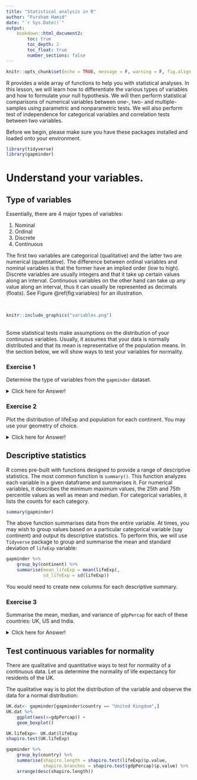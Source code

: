 ```yaml
---
title: "Statistical analysis in R"
author: "Fursham Hamid"
date: "`r Sys.Date()`"
output: 
    bookdown::html_document2:
        toc: true
        toc_depth: 2
        toc_float: true
        number_sections: false
---
```


```r
knitr::opts_chunk$set(echo = TRUE, message = F, warning = F, fig.align = "center")
```


R provides a wide array of functions to help you with statistical analyses. In this lesson, we will
learn how to differentiate the various types of variables and how to formulate your null hypothesis. 
We will then perform statistical comparisons of numerical variables 
between one-, two- and multiple-samples using parametric and nonparametric tests. We will also
perform test of independence for categorical variables and correlation tests between two variables.

Before we begin, please make sure you have these packages installed and loaded onto your environment.
```r
library(tidyverse)
library(gapminder)
```

# Understand your variables.

## Type of variables

Essentially, there are 4 major types of variables:

1. Nominal
2. Ordinal
3. Discrete
4. Continuous

The first two variables are categorical (qualitative) and the latter two are
numerical (quantitative). The difference between ordinal variables and 
nominal variables is that the former have an implied order (low to high). 
Discrete variables are usually integers and that it take up certain values
along an interval. Continuous variables on the other hand can take up any
value along an interval, thus it can usually be represented as decimals (floats).
See Figure \@ref(fig:variables) for an illustration. 

<br/>
```r
knitr::include_graphics("variables.png")
```
<br/>
Some statistical tests make assumptions on the distribution of your
continuous variables. Usually, it assumes that your data is
normally distributed and that its mean is representative of the 
population means. In the section below, we will show ways to test
your variables for normality.  

### Exercise 1
Determine the type of variables from the `gapminder` dataset.

<details>
  <summary>Click here for Answer!</summary>
  You may summarise the variables from a dataset using the `summary()` 
  function. 
```r
summary(gapminder)
```

1. country: Nominal
2. continent: Nominal
3. year: Discrete
4. lifeExp: Continuous
5. pop: Discrete
6. gdpPercap: Continous

</details> 

### Exercise 2
Plot the distribution of lifeExp and population for each continent.
You may use your geometry of choice. 

<details>
  <summary>Click here for Answer!</summary>
```r
gapminder %>% 
    ggplot(aes(x=continent, y=lifeExp, fill = continent)) +
    geom_boxplot()
gapminder %>% 
    ggplot(aes(x=continent, y=pop, fill = continent)) +
    geom_boxplot()
```


</details> 


## Descriptive statistics

R comes pre-built with functions designed to provide a range of
descriptive statistics. The most common function is `summary()`.
This function analyzes each variable in a given dataframe and
summarises it. For numerical variables, it describes the minimum
maximum values, the 25th and 75th percentile values as well as
mean and median. For categorical variables, it lists the counts
for each category. 

```r
summary(gapminder)
```

The above function summarises data from the entire variable. At times, you
may wish to group values based on a particular categorical variable (say continent)
and output its descriptive statistics. To perform this, we will use `Tidyverse` package
to group and summarise the mean and standard deviation of `lifeExp` variable:

```r
gapminder %>% 
    group_by(continent) %>% 
    summarise(mean_lifeExp = mean(lifeExp),
              sd_lifeExp = sd(lifeExp))
```

You would need to create new columns for each descriptive summary.

### Exercise 3
Summarise the mean, median, and variance of `gdpPercap` for each of these 
countries: UK, US and India.

<details>
  <summary>Click here for Answer!</summary>
```r
gapminder %>% 
    filter(country %in% c("United Kingdom", "United States", "India")) %>% 
    group_by(country) %>% 
    summarise(mean_gdpPercap = mean(gdpPercap),
              median_gdpPercap = median(gdpPercap),
              var_gdpPercap = var(gdpPercap))
```

</details> 

## Test continuous variables for normality

There are qualitative and quantitative ways to test for normality of a 
continuous data. Let us determine the normality of life expectancy
for residents of the UK.

The qualitative way is to plot the distribution of the variable and
observe the data for a normal distribution:
```r
UK.dat<- gapminder[gapminder$country == "United Kingdom",]
UK.dat %>% 
    ggplot(aes(x=gdpPercap)) +
    geom_boxplot()
```


```r
UK.lifeExp<- UK.dat$lifeExp
shapiro.test(UK.lifeExp)
```



```r
gapminder %>% 
    group_by(country) %>% 
    summarise(shapiro.length = shapiro.test(lifeExp)$p.value,
              shapiro.branches = shapiro.test(gdpPercap)$p.value) %>% 
    arrange(desc(shapiro.length))
```



























